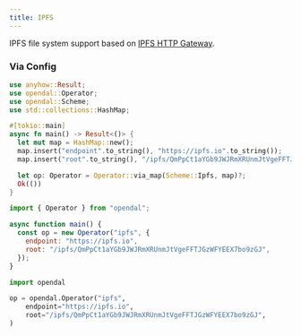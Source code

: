 ```yaml
---
title: IPFS
---
```


IPFS file system support based on [IPFS HTTP Gateway](https://docs.ipfs.tech/concepts/ipfs-gateway/).



<Docs components={props.components} />

### Via Config


<Tabs>
  <TabItem value="rust" label="Rust" default>

```rust
use anyhow::Result;
use opendal::Operator;
use opendal::Scheme;
use std::collections::HashMap;

#[tokio::main]
async fn main() -> Result<()> {
  let mut map = HashMap::new();
  map.insert("endpoint".to_string(), "https://ipfs.io".to_string());
  map.insert("root".to_string(), "/ipfs/QmPpCt1aYGb9JWJRmXRUnmJtVgeFFTJGzWFYEEX7bo9zGJ".to_string());

  let op: Operator = Operator::via_map(Scheme::Ipfs, map)?;
  Ok(())
}
```

  </TabItem>
  <TabItem value="node.js" label="Node.js">

```javascript
import { Operator } from "opendal";

async function main() {
  const op = new Operator("ipfs", {
    endpoint: "https://ipfs.io",
    root: "/ipfs/QmPpCt1aYGb9JWJRmXRUnmJtVgeFFTJGzWFYEEX7bo9zGJ",
  });
}
```

  </TabItem>
  <TabItem value="python" label="Python">

```python
import opendal

op = opendal.Operator("ipfs",
    endpoint="https://ipfs.io",
    root="/ipfs/QmPpCt1aYGb9JWJRmXRUnmJtVgeFFTJGzWFYEEX7bo9zGJ",
)
```

  </TabItem>
</Tabs>


